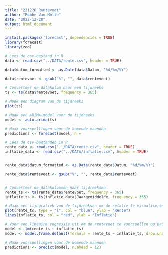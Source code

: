 ```yaml
---
title: "221228_Rentevoet"
author: "Robbe Van Molle"
date: "2022-12-28"
output: html_document
---
```


```r

install.packages('forecast', dependencies = TRUE)
library(forecast)
library(zoo)

# Lees de csv-bestand in R
data <- read.csv("../DATA/rente.csv", header = TRUE)

data$datum_formatted <- as.Date(data$Datum, "%d/%m/%Y")

data$rentevoet <- gsub("%", "", data$rentevoet)

# Converteer de datakolom naar een tijdreeks
ts <- ts(data$rentevoet, frequency = 365)

# Maak een diagram van de tijdreeks
plot(ts)

# Maak een ARIMA-model voor de tijdreeks
model <- auto.arima(ts)

# Maak voorspellingen voor de komende maanden
predictions <- forecast(model, h =

```

```r
# Lees de csv-bestanden in R
rente_data <- read.csv("../DATA/rente.csv", header = TRUE)
inflatie_data <- read.csv("../DATA/inflatie.csv", header = TRUE)


rente_data$datum_formatted <- as.Date(rente_data$Datum, "%d/%m/%Y")

rente_data$rentevoet <- gsub("%", "", rente_data$rentevoet)


# Converteer de datakolommen naar tijdreeksen
rente_ts <- ts(rente_data$rentevoet, frequency = 365)
inflatie_ts <- ts(inflatie_data$Jaargemiddelde, frequency = 365)

# Maak een lijngrafiek van de tijdreeksen om de relatie te visualiseren
plot(rente_ts, type = "l", col = "blue", ylab = "Rente")
lines(inflatie_ts, col = "red", ylab = "Inflatie")

# Voer een lineaire regressie uit om de rentevoet te voorspellen op basis van de inflatie
model <- lm(rente_ts ~ inflatie_ts)
model <- model.frame.default(formula = rente_ts ~ inflatie_ts, drop.unused.levels = TRUE)

# Maak voorspellingen voor de komende maanden
predictions <- predict(model, n.ahead = 12)

```

